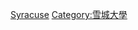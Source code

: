 {{Commonscat|Alumni of Syracuse University}}

[[Category:纽约州各高校校友|Syracuse]]
[[Category:雪城大學|Category:雪城大學]]